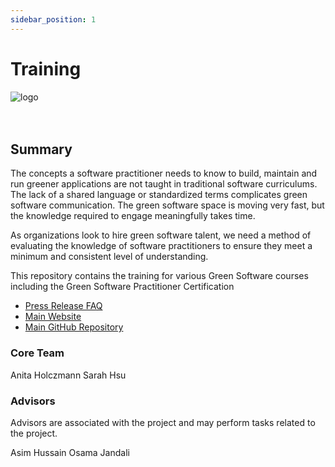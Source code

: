 ```yaml
---
sidebar_position: 1
---
```



# Training

<div class="intro-logo">
  <img src="/img/logo.svg" alt="logo" />
</div>
<br />
<br />

## Summary

The concepts a software practitioner needs to know to build, maintain and run greener
applications are not taught in traditional software curriculums. The lack of a shared
language or standardized terms complicates green software communication. The green
software space is moving very fast, but the knowledge required to engage meaningfully
takes time.

As organizations look to hire green software talent, we need a method of evaluating the knowledge of software practitioners to ensure they meet a minimum and consistent level of understanding.

This repository contains the training for various Green Software courses including the Green Software Practitioner Certification

- [Press Release FAQ](https://github.com/Green-Software-Foundation/pr-faqs/blob/main/live/green-software-principles.pr-faq.md)
- [Main Website](https://learn.greensoftware.foundation)
- [Main GitHub Repository](https://github.com/Green-Software-Foundation/training)

### Core Team

<TeamMembers>
  <TeamMember
    role="Project Manager"
    company="GSF"
    github="holanita"
    twitter="holanita"
    linkedin="holanita"
  >
    Anita Holczmann
  </TeamMember>
  <TeamMember
    role="Project Lead"
    company="Goldman Sachs"
    github="greenhsu123"
    twitter="greenhsu123"
    linkedin="greenhsu123"
  >
    Sarah Hsu
  </TeamMember>
</TeamMembers>

### Advisors

Advisors are associated with the project and may perform tasks related to the project.

<TeamMembers>
  <TeamMember
    role="Project Advisor"
    company="GSF"
    github="jawache"
    twitter="jawache"
    linkedin="jawache"
  >
    Asim Hussain
  </TeamMember>
  <TeamMember
    role="Project Advisor "
    company="GSF"
    github="osamajandali"
    twitter="osama_jandali"
    linkedin="osamajandali"
  >
    Osama Jandali
  </TeamMember>
</TeamMembers>
